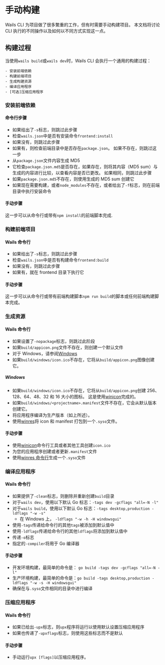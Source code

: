 
# 手动构建

Wails CLI 为项目做了很多繁重的工作，但有时需要手动构建项目。 本文档将讨论 CLI 执行的不同操作以及如何以不同方式实现这一点。

## 构建过程

当使用`wails build`或`wails dev`时，Wails CLI 会执行一个通用的构建过程：

    - 安装前端依赖
    - 构建前端项目
    - 生成构建资源
    - 编译应用程序
    - [可选]压缩应用程序

### 安装前端依赖

#### 命令行步骤

- 如果给出了`-s`标志，则跳过此步骤
- 检查`wails.json`中是否有安装命令`frontend:install`
- 如果没有，则跳过此步骤
- 如果有，则检查前端目录中是否存在`package.json`。 如果不存在，则跳过这一步
- 从`package.json`文件内容生成 MD5
- 它检查`package.json.md5`是否存在，如果存在，则将其内容（MD5 sum）与生成的内容进行比较，以查看内容是否已更改。 如果相同，则跳过此步骤
- 如果`package.json.md5`不存在，则使用生成的 MD5 sum 创建它
- 如果现在需要构建，或者`node_modules`不存在，或者给出了`-f`标志，则在前端目录中执行安装命令

#### 手动步骤

这一步可以从命令行或带有`npm install`的前端脚本完成.

### 构建前端项目

#### Wails 命令行

- 如果给出了`-s`标志，则跳过此步骤
- 检查`wails.json`中是否有构建命令`frontend:build`
- 如果没有，则跳过此步骤
- 如果有，就在 frontend 目录下执行它

#### 手动步骤

这一步可以从命令行或带有前端构建脚本`npm run build`的脚本或任何前端构建脚本完成。

### 生成资源

#### Wails 命令行

- 如果设置了`-nopackage`标志，则跳过此阶段
- 如果`build/appicon.png`文件不存在，则创建一个默认文件
- 对于 Windows，请参阅[Windows](#windows)
- 如果`build/windows/icon.ico`不存在，它将从`build/appicon.png`图像创建它。

##### Windows

- 如果`build/windows/icon.ico`不存在，它将从`build/appicon.png`创建 256、128、64、48、32 和 16 大小的图标。 这是使用[winicon](https://github.com/leaanthony/winicon)完成的。
- 如果`build/windows/<projectname>.manifest`文件不存在，它会从默认版本创建它。
- 将应用程序编译为生产版本（如上所述）。
- 使用[winres](https://github.com/tc-hib/winres)将 icon 和 manifest 打包到一个`.syso`文件。

#### 手动步骤

- 使用[winicon](https://github.com/leaanthony/winicon)命令行工具或者其他工具创建`icon.ico`
- 为您的应用程序创建或者更新`.manifest`文件
- 使用[winres 命令行](https://github.com/tc-hib/go-winres)生成一个`.syso`文件

### 编译应用程序

#### Wails 命令行

- 如果提供了`-clean`标志，则删除并重新创建`build`目录
- 对于`wails dev`，使用以下默认 Go 标志：`-tags dev -gcflags "all=-N -l"`
- 对于`wails build`，使用以下默认 Go 标志：`-tags desktop,production -ldflags "-w -s"`
  - 在 Windows 上， `-ldflags "-w -h -H windowsgui"`
- 使用`-tags`传递给命令行的其他`tags`被添加到默认值中
- 使用`-ldflags`传递给命令行的其他`ldflags`将添加到默认值中
- 传递`-o`标志
- 指定的`-compiler`将用于 Go 编译器

#### 手动步骤

- 开发环境构建，最简单的命令是： `go build -tags dev -gcflags "all=-N -l"`
- 生产环境构建，最简单的命令是：`go build -tags desktop,production -ldflags "-w -s -H windowsgui"`
- 确保在与`.syso`文件相同的目录中进行编译

### 压缩应用程序

#### Wails 命令行

- 如果已给出`-upx`标志，则`upx`程序将运行以使用默认设置压缩应用程序
- 如果也传递了`-upxflags`标志，则使用这些标志而不是默认

#### 手动步骤

- 手动运行`upx [flags]`以压缩应用程序。
